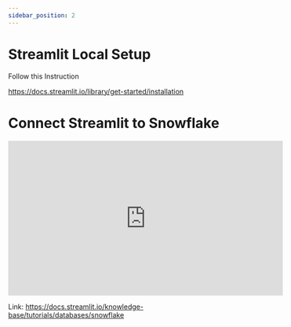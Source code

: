 ```yaml
---
sidebar_position: 2
---
```


# Streamlit Local Setup


Follow this Instruction

https://docs.streamlit.io/library/get-started/installation

# Connect Streamlit to Snowflake

<iframe width="560" height="315" src="https://www.youtube.com/embed/SgWxkAdjK78" title="YouTube video player" frameborder="0" allow="accelerometer; autoplay; clipboard-write; encrypted-media; gyroscope; picture-in-picture; web-share" allowfullscreen></iframe>

Link:
https://docs.streamlit.io/knowledge-base/tutorials/databases/snowflake
